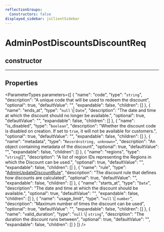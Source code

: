 ```yaml
---
reflectionGroups:
  Constructors: false
displayed_sidebar: jsClientSidebar
---
```



# AdminPostDiscountsDiscountReq

## constructor

___

## Properties

<ParameterTypes parameters={[
  {
    "name": "code",
    "type": "`string`",
    "description": "A unique code that will be used to redeem the discount",
    "optional": true,
    "defaultValue": "",
    "expandable": false,
    "children": []
  },
  {
    "name": "ends_at",
    "type": "`null` \\| `Date`",
    "description": "The date and time at which the discount should no longer be available.",
    "optional": true,
    "defaultValue": "",
    "expandable": false,
    "children": []
  },
  {
    "name": "is_disabled",
    "type": "`boolean`",
    "description": "Whether the discount code is disabled on creation. If set to `true`, it will not be available for customers.",
    "optional": true,
    "defaultValue": "",
    "expandable": false,
    "children": []
  },
  {
    "name": "metadata",
    "type": "`Record<string, unknown>`",
    "description": "An object containing metadata of the discount",
    "optional": true,
    "defaultValue": "",
    "expandable": false,
    "children": []
  },
  {
    "name": "regions",
    "type": "`string`[]",
    "description": "A list of region IDs representing the Regions in which the Discount can be used.",
    "optional": true,
    "defaultValue": "",
    "expandable": false,
    "children": []
  },
  {
    "name": "rule",
    "type": "[AdminUpdateDiscountRule](js_client.internal.AdminUpdateDiscountRule.mdx)",
    "description": "The discount rule that defines how discounts are calculated",
    "optional": true,
    "defaultValue": "",
    "expandable": false,
    "children": []
  },
  {
    "name": "starts_at",
    "type": "`Date`",
    "description": "The date and time at which the discount should be available.",
    "optional": true,
    "defaultValue": "",
    "expandable": false,
    "children": []
  },
  {
    "name": "usage_limit",
    "type": "`null` \\| `number`",
    "description": "Maximum number of times the discount can be used",
    "optional": true,
    "defaultValue": "",
    "expandable": false,
    "children": []
  },
  {
    "name": "valid_duration",
    "type": "`null` \\| `string`",
    "description": "The duration the discount runs between",
    "optional": true,
    "defaultValue": "",
    "expandable": false,
    "children": []
  }
]} />

